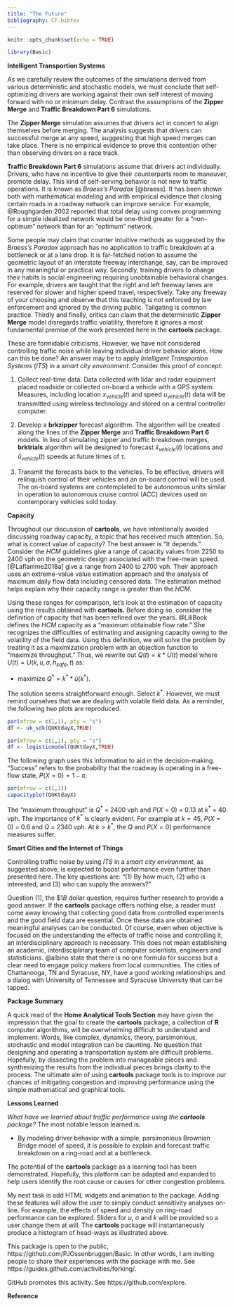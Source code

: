 ```yaml
---
title: "The Future"
bibliography: CF.bibtex
---
```


```r
knitr::opts_chunk$set(echo = TRUE)
```


```r
library(Basic)
```


__Intelligent Transportion Systems__ 

As we carefully review the outcomes of the simulations derived from various deterministic and stochastic models, we must conclude that self-optimizing drivers are working against their own self interest of moving forward with no or minimum delay. Contrast the assumptions of the __Zipper Merge__ and __Traffic Breakdown Part 6__ simulations. 

The __Zipper Merge__ simulation assumes that drivers act in concert to align themselves before merging. The analysis suggests that drivers can successful merge at any speed, suggesting that high speed merges can take place.  There is no empirical evidence to prove this contention other than observing drivers on a  race track.

__Traffic Breakdown Part 6__ simulations assume that drivers act individually. Drivers, who have no incentive to give their counterparts room to maneuver, promote delay. This kind of self-serving behavior is not new to traffic operations. It is known as _Braess's Paradox_ [@braess]. It has been shown both with mathematical modeling and with empirical evidence that closing certain roads in a roadway network can improve service.   For example, @Roughgarden:2002 reported that total delay using convex programming for a simple idealized network would be one-third greater for a "non-optimum" network than for an "optimum" network. 

Some people may claim that counter intuitive methods as suggested by the _Braess's Paradox_ approach has  no application to traffic breakdown at a bottleneck or at a lane drop.  It is far-fetched notion to assume the geometric layout of an interstate freeway interchange, say,  can be improved in any meaningful or practical way.  Secondly, training drivers to change their habits is social engineering  requiring unobtainable behavioral changes. For example, drivers are taught that the right and left freeway lanes are reserved for slower and higher speed travel, respectively. Take any freeway of your choosing and  observe that this teaching is not enforced by law enforcement and  ignored by the driving public. Tailgating is common practice. Thirdly and finally, critics can claim that the deterministic  __Zipper Merge__ model disregards traffic volatility, therefore it ignores a most fundamental premise of the work presented here in the __cartools__ package.

These are formidable criticisms. However, we have not considered controlling traffic noise while leaving  individual driver  behavior alone. How can this be done? An answer may be to apply  _Intelligent Transportion Systems_ (_ITS_) in a _smart city environment_. Consider this  proof of concept:

1. Collect real-time data. Data collected with lidar and radar equipment placed roadside or collected on-board a vehicle with a GPS system. Measures, including location $x_{vehicle}(t)$ and speed $u_{vehicle}(t)$  data will be transmitted using wireless technology and stored on a central controller computer.

2. Develop a __brkzipper__ forecast algorithm. The algorithm will be created along the lines of the __Zipper Merge__ and __Traffic Breakdown Part 6__ models. In lieu of simulating zipper and traffic breakdown merges, __brktrials__ algorithm will be designed to forecast $\hat{x}_{vehicle}(t)$ locations and $\hat{u}_{vehicle}(t)$ speeds at future times of $\tau$. 

3. Transmit the forecasts back to the vehicles. To be effective, drivers will relinquish control of their vehicles and an on-board control will be used. The on-board systems are contemplated to be autonomous units similar in operation to autonomous cruise control (ACC) devices used on contemporary vehicles sold today.

__Capacity__

Throughout our discussion of __cartools__, we have intentionally avoided discussing roadway capacity, a topic that has received much attention. So, what is correct value of capacity? The best answer is "It depends." Consider the _HCM_ guidelines give a range of capacity values from 2250 to 2400 vph on the geometric design associated with the free-mean speed.  [@Laflamme2018a] give a range from 2400 to 2700 vph. Their approach uses an extreme-value value estimation approach and the analysis of maximum daily flow data including censored data. The estimation method helps explain why their capacity range is greater than the _HCM_. 

Using these ranges for comparison, let's look at the estimation of capacity using the results obtained with __cartools.__ Before doing so, consider the definition of capacity that has been refined over the years. @LiliBook defines the _HCM_ capacity  as a "maximum obtainable flow rate."  She recognizes the difficulties of estimating and assigning capacity owing to the volatility of the field data. Using this definition, we will solve the problem by treating it as a maximization problem with an objection function to  "maximize throughput." Thus, we rewrite out  $Q(t)  = k * U(t)$ model where $U(t) = U(k, u, \sigma, h_{safe}, t)$ as:


* maximize  $Q^*  = k^* * \bar{u}(k^*)$.

The solution seems  straightforward enough. Select $k^*$. However, we must remind ourselves that we are dealing with volatile field data. As a reminder, the following two plots are reproduced.


```r
par(mfrow = c(1,1), pty = "s")
df <- uk_sdk(QUKtdayX,TRUE)
```

```r
par(mfrow = c(1,1), pty = "s")
df <- logisticmodel(QUKtdayX,TRUE)
```

The following graph uses this information to aid in the decision-making. "Success" refers to the probability that the roadway is operating in a free-flow state, $P(X = 0) = 1 - \pi$.

```r
par(mfrow = c(1,1))
capacityplot(QUKtdayX)
```

The "maximum throughput" is  $Q^*$ = 2400 vph  and $P(X = 0)$ = 0.13 at  $k^*$ = 40 vph.  The importance of  $k^*$ is clearly  evident. For example at $k = 45$, $P(X = 0)$ = 0.6 and $Q$ = 2340 vph. At $k > k^*$, the $Q$ and $P(X = 0)$ performance measures suffer.

__Smart Cities and the Internet of Things__

Controlling traffic noise by using _ITS_ in a _smart city environment_, as suggested above, is expected to boost performance even further than presented here. The key questions are: "(1) By how much, (2) who is interested, and (3) who can supply the answers?" 

Question (1), the $\$1B$ dollar question, requires further research to provide a good answer. If the  __cartools__  package offers nothing else, a reader must come away knowing that collecting good data  from controlled experiments and the good field data are essential. Once these data are obtained meaningful analyses can be conducted. Of course, even when objective is focused on  the understanding the effects of traffic noise and controlling it, an interdisciplinary approach is necessary. This does not mean establishing an academic, interdisciplinary team of computer scientists, engineers and statisticians. @albino state that there is no one formula for success but a clear need to engage policy makers from local communities.  The cities of Chattanooga, TN and Syracuse, NY, have  a good working relationships and a dialog with University of Tennessee and Syracuse University that can be tapped. 



__Package Summary__ 

A quick read of the __Home Analytical Tools Section__ may have given the impression that the goal to create the __cartools__ package, a collection of __R__ computer algorithms, will be overwhelming difficult to understand and implement. Words, like complex, dynamics, theory, parsimonious, stochastic and model integration can be daunting. No question that designing and operating a transportation system are difficult problems. Hopefully, by dissecting the problem into manageable pieces and synthesizing the  results from the individual pieces brings clarity to the process. The ultimate aim of using __cartools__ package tools is to improve our chances of mitigating congestion and improving performance using the simple mathematical and graphical tools. 


__Lessons Learned__

_What have we learned about traffic performance using the __cartools__ package?_ The most notable lesson learned is:

* By modeling driver behavior with a simple, parsimonious  Brownian Bridge model of speed, it is possible to explain and forecast  traffic  breakdown on a ring-road and at a bottleneck.  

The potential of the __cartools__ package as a learning tool has been demonstrated. Hopefully, this platform can be adapted and expanded to help users  identify the root cause or causes for other congestion problems. 

My next task is add HTML widgets and animation  to the package. Adding these features will allow the user to simply conduct sensitivity analyses on-line. For example, the effects of speed  and density on ring-road performance can be explored. Sliders for $u$, $\sigma$ and $k$ will be provided so a user change them at will. The __cartools__ package will instantaneously produce a histogram of head-ways as illustrated above.

This package is open to the public, https://github.com/PJOssenbruggen/Basic. In other words, I am inviting people to share their experiences with the package with me. See https://guides.github.com/activities/forking/. 

GitHub promotes this activity. See https://github.com/explore. 

__Reference__
